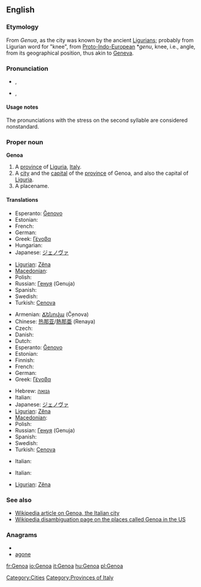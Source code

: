 {{also|genoa}}
==English==
{{wikipedia}}

===Etymology===
From ''Genua'', as the city was known by the ancient [[Ligurian]]s; probably from Ligurian word for "knee", from [[Proto-Indo-European]] *''genu'', knee, i.e., angle, from its geographical position, thus akin to [[Geneva]].

===Pronunciation===
* {{a|UK}} {{IPA|/ˈdʒɛn.əʊ.ə/|/dʒɛnˈəʊ.ə/}}, {{SAMPA|/"dZEn.@U.@/|/dZEn"@U.@/}}
* {{a|US}} {{IPA|/'dʒɛn.ou.ə/|/dʒɛnˈou.ə/}}, {{SAMPA|/"dzEn.oU.@/|/dZEn"oU.@/}}

====Usage notes====
The pronunciations with the stress on the second syllable are considered nonstandard.

===Proper noun===
'''Genoa'''

# A [[province]] of [[Liguria]], [[Italy]].
# A [[city]] and the [[capital]] of the [[province]] of Genoa, and also the capital of [[Liguria]].
# A placename.

====Translations====
{{trans-top|province}}
* Esperanto: [[Ĝenovo]]
* Estonian: {{t-|et|Genova}}
* French: {{t+|fr|Gênes}}
* German: {{t+|de|Genua}}
* Greek: [[Γένοβα]] {{f}}
* Hungarian: {{t|hu|Genova}}
* Japanese: [[ジェノヴァ]]
{{trans-mid}}
* [[Ligurian]]: [[Zêna]]
* [[Macedonian]]: {{t|mk|Џенова|f|tr=Dženóva}}
* Polish: {{t+|pl|Genua}}
* Russian: [[Генуя]] (Genuja) {{f}}
* Spanish: {{t+|es|Génova}}
* Swedish: {{t-|sv|Genua}}
* Turkish: [[Cenova]]
{{trans-bottom}}

{{trans-top|Italian city}}
* Armenian: [[Ճենովա]] (Č̣enova)
* Chinese: [[热那亚]]/[[熱那亜]] (Renaya)
* Czech: {{t-|cs|Janov|m}}
* Danish: {{t-|da|Genova}}
* Dutch: {{t+|nl|Genua}}
* Esperanto: [[Ĝenovo]]
* Estonian: {{t-|et|Genova}}
* Finnish: {{t+|fi|Genova}}
* French: {{t+|fr|Gênes}}
* German: {{t+|de|Genua}}
* Greek: [[Γένοβα]] {{f}}
{{trans-mid}}
* Hebrew: [[גנואה]]
* Italian: {{t+|it|Genova|f}}
* Japanese: [[ジェノヴァ]]
* [[Ligurian]]: [[Zêna]]
* [[Macedonian]]: {{t|mk|Џенова|f|tr=Dženóva}}
* Polish: {{t+|pl|Genua}}
* Russian: [[Генуя]] (Genuja) {{f}}
* Spanish: {{t+|es|Génova}}
* Swedish: {{t-|sv|Genua}}
* Turkish: [[Cenova]]
{{trans-bottom}}

{{trans-top|in US}}
* Italian: {{t+|it|Genoa}}
{{trans-mid}}
{{trans-bottom}}

{{trans-top|football team}}
* Italian: {{t+|it|Genoa}}
{{trans-mid}}
* [[Ligurian]]: [[Zêna]]
{{trans-bottom}}

===See also===
* [[w:Genoa|Wikipedia article on Genoa, the Italian city]]
* [[w:Genoa (disambiguation)|Wikipedia disambiguation page on the places called Genoa in the US]]

===Anagrams===
* {{alphagram|aegno}}
* [[agone#English|agone]]


[[Category:Cities]]
[[Category:Provinces of Italy]]

[[fr:Genoa]]
[[io:Genoa]]
[[it:Genoa]]
[[hu:Genoa]]
[[pl:Genoa]]